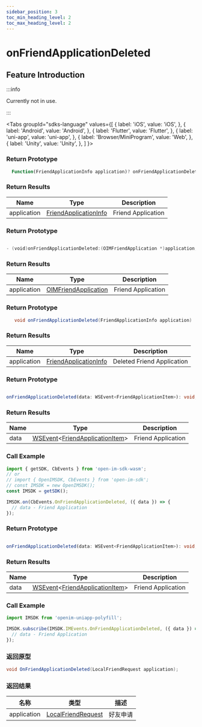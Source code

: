 ```yaml
---
sidebar_position: 3
toc_min_heading_level: 2
toc_max_heading_level: 2
---
```


# onFriendApplicationDeleted

## Feature Introduction

:::info

Currently not in use.

:::

<Tabs
groupId="sdks-language"
values={[
{ label: 'iOS', value: 'iOS', },
{ label: 'Android', value: 'Android', },
{ label: 'Flutter', value: 'Flutter', },
{ label: 'uni-app', value: 'uni-app', },
{ label: 'Browser/MiniProgram', value: 'Web', },
{ label: 'Unity', value: 'Unity', },
]
}>

<TabItem value="Flutter">

### Return Prototype

```dart showLineNumbers
  Function(FriendApplicationInfo application)? onFriendApplicationDeleted;
```

### Return Results

| Name        | Type                                                               | Description           |
| ----------- | ------------------------------------------------------------------ | ---------------------- |
| application | [FriendApplicationInfo](/class/friend/friendApplication.mdx) | Friend Application |

</TabItem>

<TabItem value="iOS">

### Return Prototype

```swift showLineNumbers

- (void)onFriendApplicationDeleted:(OIMFriendApplication *)application;

```

### Return Results

| Name        | Type                                                                | Description           |
| ----------- | ------------------------------------------------------------------- | ---------------------- |
| application | [OIMFriendApplication](/class/friend/friendApplication.mdx) | Friend Application |

</TabItem>

<TabItem value="Android">

### Return Prototype

```java showLineNumbers
   void onFriendApplicationDeleted(FriendApplicationInfo application)
```

### Return Results

| Name        | Type                                                               | Description                 |
| ----------- | ------------------------------------------------------------------ | --------------------------- |
| application | [FriendApplicationInfo](/class/friend/friendApplication.mdx) | Deleted Friend Application |

</TabItem>

<TabItem value="Web">

### Return Prototype

```ts showLineNumbers

onFriendApplicationDeleted(data: WSEvent<FriendApplicationItem>): void;

```

### Return Results

| Name | Type                                                                                              | Description       |
| ---- | ------------------------------------------------------------------------------------------------- | ----------------- |
| data | [WSEvent](/class/response.mdx)<[FriendApplicationItem](/class/friend/friendApplication.mdx)> | Friend Application |

### Call Example

```js showLineNumbers
import { getSDK, CbEvents } from 'open-im-sdk-wasm';
// or
// import { OpenIMSDK, CbEvents } from 'open-im-sdk';
// const IMSDK = new OpenIMSDK();
const IMSDK = getSDK();

IMSDK.on(CbEvents.OnFriendApplicationDeleted, ({ data }) => {
  // data - Friend Application
});
```

</TabItem>

<TabItem value="uni-app">

### Return Prototype

```ts showLineNumbers

onFriendApplicationDeleted(data: WSEvent<FriendApplicationItem>): void;

```

### Return Results

| Name | Type                                                                                              | Description       |
| ---- | ------------------------------------------------------------------------------------------------- | ----------------- |
| data | [WSEvent](/class/response.mdx)<[FriendApplicationItem](/class/friend/friendApplication.mdx)> | Friend Application |

### Call Example

```js showLineNumbers
import IMSDK from 'openim-uniapp-polyfill';

IMSDK.subscribe(IMSDK.IMEvents.OnFriendApplicationDeleted, ({ data }) => {
  // data - Friend Application
});
```

</TabItem>

<TabItem value="Unity">

### 返回原型

```C# showLineNumbers
void OnFriendApplicationDeleted(LocalFriendRequest application);
```

### 返回结果

| 名称        | 类型                                                                  | 描述           |
| ----------- | --------------------------------------------------------------------- | -------------- |
| application | [LocalFriendRequest](/class/friend/friendApplication.mdx) | 好友申请 |

</TabItem>

</Tabs>